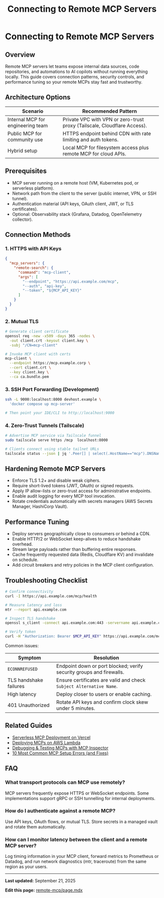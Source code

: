 ﻿---
title: "Connecting to Remote MCP Servers"
description: "Configure secure connections to remote Model Context Protocol servers over SSH, HTTPS, and VPN tunnels."
slug: "remote-mcp"
category: "deploy"
updatedAt: "2025-09-21T00:00:00.000Z"
faqs:
  - q: "What transport protocols can MCP use remotely?"
    a: "Most MCP servers expose HTTPS, WebSocket, or gRPC endpoints. Some community servers also support SSH port forwarding for development."
  - q: "How do I authenticate against a remote MCP?"
    a: "Use API keys, OAuth tokens, or mutual TLS certificates. Never send plaintext credentials over the public internet."
  - q: "How can I monitor latency between the client and a remote MCP server?"
    a: "Log round-trip times inside the MCP client, add metrics exporters, and capture network traces with tools like `mtr` or `otelcol`."
---


<Breadcrumbs slug="remote-mcp" />

<DocMeta slug="remote-mcp" />

# Connecting to Remote MCP Servers

<Script id="faq-jsonld" type="application/ld+json">
{JSON.stringify({
  "@context": "https://schema.org",
  "@type": "FAQPage",
  "mainEntity": [
    {
      "@type": "Question",
      "name": "What transport protocols can MCP use remotely?",
      "acceptedAnswer": { "@type": "Answer", "text": "Most MCP servers expose HTTPS, WebSocket, or gRPC endpoints. Some community servers also support SSH port forwarding for development." }
    },
    {
      "@type": "Question",
      "name": "How do I authenticate against a remote MCP?",
      "acceptedAnswer": { "@type": "Answer", "text": "Use API keys, OAuth tokens, or mutual TLS certificates. Never send plaintext credentials over the public internet." }
    },
    {
      "@type": "Question",
      "name": "How can I monitor latency between the client and a remote MCP server?",
      "acceptedAnswer": { "@type": "Answer", "text": "Log round-trip times inside the MCP client, add metrics exporters, and capture network traces with tools like mtr or otelcol." }
    }
  ]
})}
</Script>

## Overview

Remote MCP servers let teams expose internal data sources, code repositories, and automations to AI copilots without running everything locally. This guide covers connection patterns, security controls, and performance tuning so your remote MCPs stay fast and trustworthy.

## Architecture Options

| Scenario | Recommended Pattern |
| --- | --- |
| Internal MCP for engineering team | Private VPC with VPN or zero-trust proxy (Tailscale, Cloudflare Access). |
| Public MCP for community use | HTTPS endpoint behind CDN with rate limiting and auth tokens. |
| Hybrid setup | Local MCP for filesystem access plus remote MCP for cloud APIs. |

## Prerequisites

- MCP server running on a remote host (VM, Kubernetes pod, or serverless platform).
- Network path from the client to the server (public internet, VPN, or SSH tunnel).
- Authentication material (API keys, OAuth client, JWT, or TLS certificates).
- Optional: Observability stack (Grafana, Datadog, OpenTelemetry collector).

## Connection Methods

### 1. HTTPS with API Keys

```json
{
  "mcp_servers": {
    "remote-search": {
      "command": "mcp-client",
      "args": [
        "--endpoint", "https://api.example.com/mcp",
        "--auth", "api-key",
        "--token", "${MCP_API_KEY}"
      ]
    }
  }
}
```

### 2. Mutual TLS

```bash
# Generate client certificate
openssl req -new -x509 -days 365 -nodes \
  -out client.crt -keyout client.key \
  -subj "/CN=mcp-client"

# Invoke MCP client with certs
mcp-client \
  --endpoint https://mcp.example.corp \
  --cert client.crt \
  --key client.key \
  --ca ca.bundle.pem
```

### 3. SSH Port Forwarding (Development)

```bash
ssh -L 9000:localhost:8000 devhost.example \
  'docker compose up mcp-server'

# Then point your IDE/CLI to http://localhost:9000
```

### 4. Zero-Trust Tunnels (Tailscale)

```bash
# Advertise MCP service via Tailscale funnel
sudo tailscale serve https /mcp  localhost:8000

# Clients connect using stable tailnet URLs
tailscale status --json | jq '.Peer[] | select(.HostName=="mcp").DNSName'
```

## Hardening Remote MCP Servers

- Enforce TLS 1.2+ and disable weak ciphers.
- Require short-lived tokens (JWT, OAuth) or signed requests.
- Apply IP allow-lists or zero-trust access for administrative endpoints.
- Enable audit logging for every MCP tool invocation.
- Rotate credentials automatically with secrets managers (AWS Secrets Manager, HashiCorp Vault).

## Performance Tuning

- Deploy servers geographically close to consumers or behind a CDN.
- Enable HTTP/2 or WebSocket keep-alives to reduce handshake overhead.
- Stream large payloads rather than buffering entire responses.
- Cache frequently requested data (Redis, Cloudflare KV) and invalidate on schedule.
- Add circuit breakers and retry policies in the MCP client configuration.

## Troubleshooting Checklist

```bash
# Confirm connectivity
curl -I https://api.example.com/mcp/health

# Measure latency and loss
mtr --report api.example.com

# Inspect TLS handshake
openssl s_client -connect api.example.com:443 -servername api.example.com

# Verify token
curl -H "Authorization: Bearer $MCP_API_KEY" https://api.example.com/mcp/ping
```

Common issues:

| Symptom | Resolution |
| --- | --- |
| `ECONNREFUSED` | Endpoint down or port blocked; verify security groups and firewalls. |
| TLS handshake failures | Ensure certificates are valid and check `Subject Alternative Name`. |
| High latency | Deploy closer to users or enable caching. |
| 401 Unauthorized | Rotate API keys and confirm clock skew under 5 minutes. |

## Related Guides

- [Serverless MCP Deployment on Vercel](/docs/vercel-deployment)
- [Deploying MCPs on AWS Lambda](/docs/aws-lambda)
- [Debugging & Testing MCPs with MCP Inspector](/docs/testing-mcp)
- [10 Most Common MCP Setup Errors (and Fixes)](/docs/common-errors)

## FAQ

### What transport protocols can MCP use remotely?

MCP servers frequently expose HTTPS or WebSocket endpoints. Some implementations support gRPC or SSH tunnelling for internal deployments.

### How do I authenticate against a remote MCP?

Use API keys, OAuth flows, or mutual TLS. Store secrets in a managed vault and rotate them automatically.

### How can I monitor latency between the client and a remote MCP server?

Log timing information in your MCP client, forward metrics to Prometheus or Datadog, and run network diagnostics (mtr, traceroute) from the same region as your users.

<DocFeedback slug="remote-mcp" />

---

**Last updated:** September 21, 2025

**Edit this page:** [remote-mcp/page.mdx](https://github.com/modelcontextprotocol/docs/edit/main/docs/remote-mcp/page.mdx)
